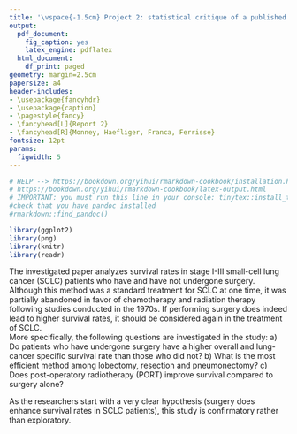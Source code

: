 ```yaml
---
title: '\vspace{-1.5cm} Project 2: statistical critique of a published paper'
output:
  pdf_document:
    fig_caption: yes
    latex_engine: pdflatex
  html_document:
    df_print: paged
geometry: margin=2.5cm
papersize: a4
header-includes:
- \usepackage{fancyhdr}
- \usepackage{caption}
- \pagestyle{fancy}
- \fancyhead[L]{Report 2}
- \fancyhead[R]{Monney, Haefliger, Franca, Ferrisse}
fontsize: 12pt
params:
  figwidth: 5
---
```


```r
# HELP --> https://bookdown.org/yihui/rmarkdown-cookbook/installation.html
# https://bookdown.org/yihui/rmarkdown-cookbook/latex-output.html
# IMPORTANT: you must run this line in your console: tinytex::install_tinytex()
#check that you have pandoc installed
#rmarkdown::find_pandoc()
```

```{=latex}
\thispagestyle{fancy}
```
```r
library(ggplot2)
library(png)
library(knitr)
library(readr)
```

```{=html}
<!--
1. Briefly give the biomedical background for the paper. What question/hypothesis is being investigated? 
  - What question(s) does the study address?
  - Is the study exploratory or confirmatory?
-->
```
\vspace{-1.5cm}

The investigated paper analyzes survival rates in stage I-III small-cell lung cancer (SCLC) patients who have and have not undergone surgery. Although this method was a standard treatment for SCLC at one time, it was partially abandoned in favor of chemotherapy and radiation therapy following studies conducted in the 1970s. If performing surgery does indeed lead to higher survival rates, it should be considered again in the treatment of SCLC. \
More specifically, the following questions are investigated in the study: a) Do patients who have undergone surgery have a higher overall and lung-cancer specific survival rate than those who did not? b) What is the most efficient method among lobectomy, resection and pneumonectomy? c) Does post-operatory radiotherapy (PORT) improve survival compared to surgery alone?

```{=html}
<!-- 
2. What data are collected (include how many individuals, what variables)? 
  - Is this study an experiment or an observational study (who decides who gets the treatment)?
  - What is the ‘treatment’? (Is there a treatment?) How many treatments are there?
  - Is there a control group? Is a placebo used for the control group?
  
  - What are the experimental units?
  - What is the experimental design?
  - Are data values measured or self-reported?
-->
```
```{=html}
<!-- 
3. What analyses were carried out? Are these analyses appropriate for the problem? 
  - (If controlled experiment) Is the experiment run blind? Double-blind?
  -  (If controlled experiment) Is the experiment randomized? (Is the assignment to the treatment
group or control group governed by a chance procedure, rather than by judgement or a haphazard
procedure?) 
  - What potential sources of bias are there?
  - Is the study exploratory or confirmatory?
  - Are the statistical hypotheses articulated before the study is carried out, or are they suggested
by the study?
  - How are the data analyzed? Is the analysis appropriate for the design?
-->
```
As the researchers start with a very clear hypothesis (surgery does enhance survival rates in SCLC patients), this study is confirmatory rather than exploratory.

```{=html}
<!-- 
4. What other analyses should have been done (or might have been done but not shown)? Explain.
  - What confounding factors may be involved?
  - Are any confounding factors controlled for?
-->
```
```{=html}
<!-- 
5. Is there any mention of power of the analyses? How would you go about trying to estimate power? 
  - Is there adequate power? Is the sample size appropriate for the stated aims?
-->
```
```{=html}
<!--
6. What conclusions do the authors draw? Are these conclusions substantiated by the results? Explain 
  - Does the study adequately address the question(s) it attempts to answer? (Can the question(s)
possibly be answered by this study?) 
  - In light of your answers to the above, does the evidence support the conclusions?
-->
```
